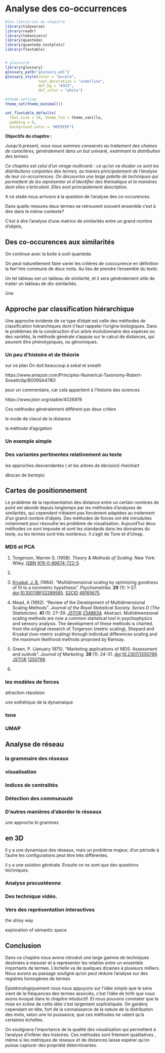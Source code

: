# Analyse des co-occurrences

```r
#les librairies du chapitre
library(tidyverse)
library(readr)
library(tokenizers)
library(quanteda)
library(quanteda.textplots)
library(flextable)


# glossaire
library(glossary)
glossary_path("glossary.yml")
glossary_style(color = "purple", 
               text_decoration = "underline",
               def_bg = "#333",
               def_color = "white")

#theme setting
theme_set(theme_minimal()) 

set_flextable_defaults(
  font.size = 10, theme_fun = theme_vanilla,
  padding = 6,
  background.color = "#EFEFEF")
```

**Objectifs du chapitre :**

<div>

*Jusqu'à présent, nous nous sommes consacrés au traitement des chaines de caractères, généralement dans un but univarié, examinant la distribution des termes.*

*Ce chapitre est celui d'un virage multivarié : ce qu'on va étudier ce sont les distributions conjointes des termes, au travers principalement de l'analyse de leur co-occurrences. On découvrira une large palette de techniques qui permettent de les représenter et d'identifier des thématique et la manières dont elles s'articulent. Elles sont principalement descriptive.*

</div>

A ce stade nous arrivons à la question de l'analyse des co-occurences.

Dans quelle mesures deux termes se retrouvent souvent ensemble c'est à dire dans le même contexte?

C'est à dire l'analyse d'une matrice de similarités entre un grand nombre d'objets,

## Des co-occurences aux similarités

On continue avec la boite à outil quanteda

On peut naturellement faire varier les critères de cooccurence en définition la fen\^rtre commune de deux mots. Au lieu de prendre l'ensemble du texte.

Un tel tableau est un tableau de similarité, et il sera généralement utile de traiter un tableau de dis-similarités.

Une

## Approche par classification hiérarchique

Une approche évidente de ce type d'objet est celle des méthodes de classification hiérarchiques dont il faut rappeler l'origine biologiques. Dans le problèmes de la construction d'un arbre évolutionnaire des espèces ou des variétés, la méthode générale s'appuie sur le calcul de distances, qui peuvent être phénotypiques, ou génomiques.

### Un peu d'histoire et de théorie

sur ce plan On doit beaucoup à sokal et sneath

https://www.amazon.com/Principles-Numerical-Taxonomy-Robert-Sneath/dp/B009SA478O

pour un commentaire, car celà appartient à l'histoire des sciences

https://www.jstor.org/stable/4026976

Ces méthodes généralement différent par deux critère

le mode de clacul de la distance

la méthode d'agrgation

### Un exemple simple

### Des variantes pertinentes relativement au texte

les approches descendantes ( et les arbres de décision) rheinhart

dbscan de bertopic

## Cartes de positionnement

Le problème de la représentation des distance entre un certain nombres de point est abordé depuis longtemps par les méthodes d'analyses de similarités, qui cependant n'étaient pas forcément adaptées au traitement d'un grand nombre d'objets. Des méthodes de forces ont été introduites notamment pour résoudre les problème de visualisation. Aujourd'hui deux méthodes ce sont imposée et sont les standards dans les domaines du texte, ou les termes sont très nombreux. Il s'agit de Tsne et d'Umap.

### MDS et PCA

1.  Torgerson, Warren S. (1958). *Theory & Methods of Scaling*. New York: Wiley. [ISBN](https://en.wikipedia.org/wiki/ISBN_(identifier) "ISBN (identifier)") [978-0-89874-722-5](https://en.wikipedia.org/wiki/Special:BookSources/978-0-89874-722-5 "Special:BookSources/978-0-89874-722-5").

2.  

3.  [Kruskal, J. B.](https://en.wikipedia.org/wiki/Joseph_Kruskal "Joseph Kruskal") (1964). "Multidimensional scaling by optimizing goodness of fit to a nonmetric hypothesis". *Psychometrika*. **29** (1): 1--27. [doi](https://en.wikipedia.org/wiki/Doi_(identifier) "Doi (identifier)"):[10.1007/BF02289565](https://doi.org/10.1007%2FBF02289565). [S2CID](https://en.wikipedia.org/wiki/S2CID_(identifier) "S2CID (identifier)") [48165675](https://api.semanticscholar.org/CorpusID:48165675).

4.  Mead, A (1992). "Review of the Development of Multidimensional Scaling Methods". *Journal of the Royal Statistical Society. Series D (The Statistician)*. **41** (1): 27--39. [JSTOR](https://en.wikipedia.org/wiki/JSTOR_(identifier) "JSTOR (identifier)") [2348634](https://www.jstor.org/stable/2348634). Abstract. Multidimensional scaling methods are now a common statistical tool in psychophysics and sensory analysis. The development of these methods is charted, from the original research of Torgerson (metric scaling), Shepard and Kruskal (non-metric scaling) through individual differences scaling and the maximum likelihood methods proposed by Ramsay.

5.  Green, P. (January 1975). "Marketing applications of MDS: Assessment and outlook". *Journal of Marketing*. **39** (1): 24--31. [doi](https://en.wikipedia.org/wiki/Doi_(identifier) "Doi (identifier)"):[10.2307/1250799](https://doi.org/10.2307%2F1250799). [JSTOR](https://en.wikipedia.org/wiki/JSTOR_(identifier) "JSTOR (identifier)") [1250799](https://www.jstor.org/stable/1250799).

6.  

### les modèles de forces

attraction répulsion

une esthétique de la dynamaique

### tsne

### UMAP

## Analyse de réseau

### la grammaire des réseaux

### visualisation

### Indices de centralités

### Détection des communauté

### D'autres manières d'aborder le réseaux

une approche bi grammes

## en 3D

Il y a une dynamique des réseaux, mais un problème majeur, d'un période à l'autre les configurations peut être très différentes.

il y a une solution générale. Ensuite ce ne sont que des questions techniques.

### Analyse procustéenne

### Des technique vidéo.

### Vers des représentation interactives

the shiny way

exploration of sémantic space

## Conclusion

Dans ce chapitre nous avons introduit une large gamme de techniques destinées à mesurer et à représenter les relation entre un ensemble importants de termes. L'échelle va de quelques dizaines à plusieurs milliers. Nous aurons au passage souligné qu'on peut réduire l'analyse sur des registres homogènes de termes

Épistémologiquement nous nous appuyons sur l'idée simple que le sens vient de la fréquences des termes associés, c'est l'idée de hirth que nous avons évoqué dans le chapitre intoductif. Et nous pouvons constater que la mise en scène de cette idée c'est largement sophistiquée. On gardera cependant en tête, fort de la connaissance de la nature de la distribution des mots, selon une loi puissance, que ces méthodes ne valent qu'à certaines échelles.

On soulignera l'importance de la qualité des visualisation qui permettent à l'analyse d'inférer des histoires. Ces méthodes sont frtement qualitatives , même si les métriques de réseaux et de distances laisse espérer qu'on puisse capturer des propriété déterminantes.
